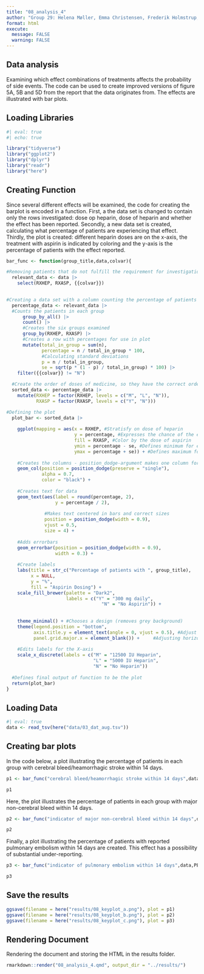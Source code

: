 ```yaml
---
title: "08_analysis_4"
author: "Group 29: Helena Møller, Emma Christensen, Frederik Holmstrup, Casper Harreby & Laura Christiansen"
format: html
execute: 
  message: FALSE
  warning: FALSE
---
```


## Data analysis

Examining which effect combinations of treatments affects the probability of side events. The code can be used to create improved versions of figure 5A, 5B and 5D from the report that the data originates from. The effects are illustrated with bar plots.

## Loading Libraries

```r
#| eval: true
#| echo: true

library("tidyverse")
library("ggplot2")
library("dplyr")
library("readr")
library("here")
```

## Creating Function

Since several different effects will be examined, the code for creating the barplot is encoded in a function. First, a the data set is changed to contain only the rows investigated: dose op heparin, dose of heparin and whether the effect has been reported. Secondly, a new data set is created, calculating what percentage of patients are experiencing that effect. Thirdly, the plot is created: different heparin doses are on the x-axis, the treatment with aspirin is indicated by coloring and the y-axis is the percentage of patients with the effect reported.

```r
bar_func <- function(group_title,data,colvar){

#Removing patients that do not fulfill the requirement for investigation
  relevant_data <- data |> 
    select(RXHEP, RXASP, {{colvar}})

  
#Creating a data set with a column counting the percentage of patients with reported effect
  percentage_data <- relevant_data |>
  #Counts the patients in each group
      group_by_all() |> 
      count() |> 
      #Creates the six groups examined
      group_by(RXHEP, RXASP) |>
      #Creates a row with percentages for use in plot
      mutate(total_in_group = sum(n),
             percentage = n / total_in_group * 100,
             #Calculating standard deviations
             p = n / total_in_group,
             se = sqrt(p * (1 - p) / total_in_group) * 100) |> 
    filter({{colvar}} != "N")

  #Create the order of doses of medicine, so they have the correct order in the plot
  sorted_data <- percentage_data |> 
    mutate(RXHEP = factor(RXHEP, levels = c("M", "L", "N")),
           RXASP = factor(RXASP, levels = c("Y", "N")))

#Defining the plot
  plot_bar <- sorted_data |>   
  
    ggplot(mapping = aes(x = RXHEP, #Stratisfy on dose of heparin
                         y = percentage, #Expresses the chance of the event happening 
                         fill = RXASP, #Color by the dose of aspirin
                         ymin = percentage - se, #Defines minimum for error bars
                         ymax = percentage + se)) + #Defines maximum for error bars
               
    #Creates the columns - position_dodge-argument makes one column for each group
    geom_col(position = position_dodge(preserve = "single"), 
             alpha = 0.7,
             color = "black") +
    
    #Creates text for data 
    geom_text(aes(label = round(percentage, 2),
                  y = percentage / 2),
              
              #Makes text centered in bars and correct sizes
              position = position_dodge(width = 0.9),
              vjust = 0.5,
              size = 4) +
    
    #Adds errorbars
    geom_errorbar(position = position_dodge(width = 0.9),
                  width = 0.3) +
    
    #Create labels 
    labs(title = str_c("Percentage of patients with ", group_title),
         x = NULL,
         y = "%",
         fill = "Aspirin Dosing") +
    scale_fill_brewer(palette = "Dark2",
                      labels = c("Y" = "300 mg daily",
                                   "N" = "No Aspirin")) +
    
    
    theme_minimal() + #Chooses a design (removes grey background)
    theme(legend.position = "bottom",
          axis.title.y = element_text(angle = 0, vjust = 0.5), #Adjust y-axis tet
          panel.grid.major.x = element_blank()) +     #Adjusting horizontal lines
    
    #Edits labels for the X-axis
    scale_x_discrete(labels = c("M" = "12500 IU Heparin",
                                "L" = "5000 IU Heparin",
                                "N" = "No Heparin"))
  
  #Defines final output of function to be the plot
  return(plot_bar)
}
```

## Loading Data

```r
#| eval: true
data <- read_tsv(here("data/03_dat_aug.tsv"))
```

## Creating bar plots

In the code below, a plot illustrating the percentage of patients in each group with cerebral bleed/heamorrhagic stroke within 14 days.

```r
p1 <- bar_func("cerebral bleed/heamorrhagic stroke within 14 days",data,H14)

p1
```

Here, the plot illustrates the percentage of patients in each group with major non-cerebral bleed within 14 days.

```r
p2 <- bar_func("indicator of major non-cerebral bleed within 14 days",data,TRAN14)

p2
```

Finally, a plot illustrating the percentage of patients with reported pulmonary embolism within 14 days are created. This effect has a possibility of substantial under-reporting.

```r
p3 <- bar_func("indicator of pulmonary embolism within 14 days",data,PE14)

p3
```

## Save the results

```r
ggsave(filename = here("results/08_keyplot_a.png"), plot = p1)  
ggsave(filename = here("results/08_keyplot_b.png"), plot = p2)
ggsave(filename = here("results/08_keyplot_c.png"), plot = p3)
```

## Rendering Document

Rendering the document and storing the HTML in the results folder.

```r
rmarkdown::render("08_analysis_4.qmd", output_dir = "../results/")
```

